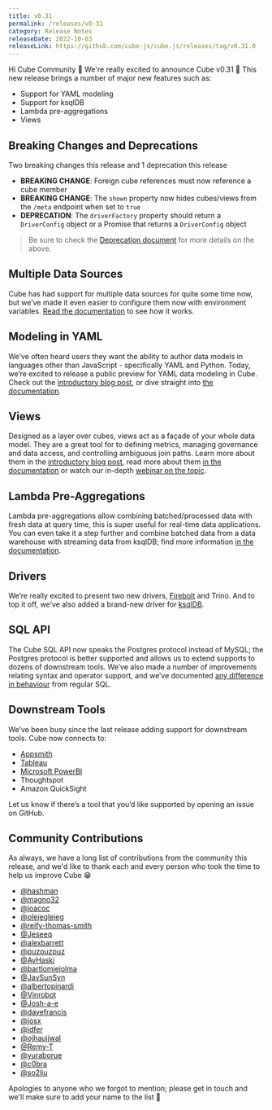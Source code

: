 ```yaml
---
title: v0.31
permalink: /releases/v0-31
category: Release Notes
releaseDate: 2022-10-03
releaseLink: https://github.com/cube-js/cube.js/releases/tag/v0.31.0
---
```


Hi Cube Community 👋 We're really excited to announce Cube v0.31 🎉 This new
release brings a number of major new features such as:

- Support for YAML modeling
- Support for ksqlDB
- Lambda pre-aggregations
- Views

## Breaking Changes and Deprecations

Two breaking changes this release and 1 deprecation this release

- **BREAKING CHANGE**: Foreign cube references must now reference a cube member
- **BREAKING CHANGE**: The `shown` property now hides cubes/views from the
  `/meta` endpoint when set to `true`
- **DEPRECATION**: The `driverFactory` property should return a `DriverConfig`
  object or a Promise that returns a `DriverConfig` object

> Be sure to check the
> [Deprecation document](https://github.com/cube-js/cube.js/blob/master/DEPRECATION.md)
> for more details on the above.

## Multiple Data Sources

Cube has had support for multiple data sources for quite some time now, but
we’ve made it even easier to configure them now with environment variables.
[Read the documentation](https://cube.dev/docs/config/multiple-data-sources) to
see how it works.

## Modeling in YAML

We’ve often heard users they want the ability to author data models in languages
other than JavaScript - specifically YAML and Python. Today, we’re excited to
release a public preview for YAML data modeling in Cube. Check out the
[introductory blog post](https://cube.dev/blog/introducing-cube-support-for-yaml-data-modeling),
or dive straight into
[the documentation](https://cube.dev/docs/schema/getting-started/yaml).

## Views

Designed as a layer over cubes, views act as a façade of your whole data model.
They are a great tool for to defining metrics, managing governance and data
access, and controlling ambiguous join paths. Learn more about them in the
[introductory blog post](https://cube.dev/blog/introducing-views), read more
about them [in the documentation](https://cube.dev/docs/schema/reference/view)
or watch our in-depth
[webinar on the topic](https://cube.dev/events/using-cube-views-for-metrics-management).

## Lambda Pre-Aggregations

Lambda pre-aggregations allow combining batched/processed data with fresh data
at query time, this is super useful for real-time data applications. You can
even take it a step further and combine batched data from a data warehouse with
streaming data from ksqlDB; find more information
[in the documentation](https://cube.dev/docs/caching/pre-aggregations/lambda-pre-aggregations).

## Drivers

We’re really excited to present two new drivers,
[Firebolt](https://cube.dev/docs/config/databases/firebolt) and Trino. And to
top it off, we’ve also added a brand-new driver for
[ksqlDB](https://cube.dev/docs/config/databases/ksqldb).

## SQL API

The Cube SQL API now speaks the Postgres protocol instead of MySQL; the Postgres
protocol is better supported and allows us to extend supports to dozens of
downstream tools. We’ve also made a number of improvements relating syntax and
operator support, and we’ve documented
[any difference in behaviour](https://cube.dev/docs/backend/sql/reference/functions-operators)
from regular SQL.

## Downstream Tools

We’ve been busy since the last release adding support for downstream tools. Cube
now connects to:

- [Appsmith](https://cube.dev/docs/config/downstream/appsmith)
- [Tableau](https://cube.dev/docs/config/downstream/tableau/)
- [Microsoft PowerBI](https://cube.dev/docs/config/downstream/powerbi/)
- Thoughtspot
- Amazon QuickSight

Let us know if there’s a tool that you’d like supported by opening an issue on
GitHub.

## Community Contributions

As always, we have a long list of contributions from the community this release,
and we'd like to thank each and every person who took the time to help us
improve Cube 😁

- [@hashman](https://github.com/hashman)
- [@magno32](https://github.com/magno32)
- [@joacoc](https://github.com/joacoc)
- [@olejeglejeg](https://github.com/olejeglejeg)
- [@reify-thomas-smith](https://github.com/reify-thomas-smith)
- [@Jeseeq](https://github.com/Jeseeq)
- [@alexbarrett](https://github.com/alexbarrett)
- [@puzpuzpuz](https://github.com/puzpuzpuz)
- [@AyHaski](https://github.com/AyHaski)
- [@bartlomiejolma](https://github.com/bartlomiejolma)
- [@JaySunSyn](https://github.com/JaySunSyn)
- [@albertopinardi](https://github.com/albertopinardi)
- [@Vinrobot](https://github.com/Vinrobot)
- [@Josh-a-e](https://github.com/Josh-a-e)
- [@davefrancis](https://github.com/davefrancis)
- [@josx](https://github.com/josx)
- [@idfer](https://github.com/idfer)
- [@ojhaujjwal](https://github.com/ojhaujjwal)
- [@Remy-T](https://github.com/Remy-T)
- [@yuraborue](https://github.com/yuraborue)
- [@c0bra](https://github.com/c0bra)
- [@so2liu](https://github.com/so2liu)

Apologies to anyone who we forgot to mention; please get in touch and we'll make
sure to add your name to the list 🙌
